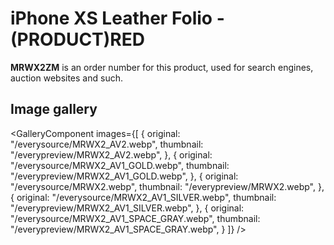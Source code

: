 
# iPhone XS Leather Folio - (PRODUCT)RED

<Callout type='info' emoji='👉🏻'>**MRWX2ZM** is an order number for this product, used for search engines, auction websites and such.</Callout>

## Image gallery

<GalleryComponent
    images={[
      {
        original: "/everysource/MRWX2_AV2.webp",
        thumbnail: "/everypreview/MRWX2_AV2.webp",
      },
      {
        original: "/everysource/MRWX2_AV1_GOLD.webp",
        thumbnail: "/everypreview/MRWX2_AV1_GOLD.webp",
      },
      {
        original: "/everysource/MRWX2.webp",
        thumbnail: "/everypreview/MRWX2.webp",
      },
      {
        original: "/everysource/MRWX2_AV1_SILVER.webp",
        thumbnail: "/everypreview/MRWX2_AV1_SILVER.webp",
      },
      {
        original: "/everysource/MRWX2_AV1_SPACE_GRAY.webp",
        thumbnail: "/everypreview/MRWX2_AV1_SPACE_GRAY.webp",
      }
    ]}
  />
